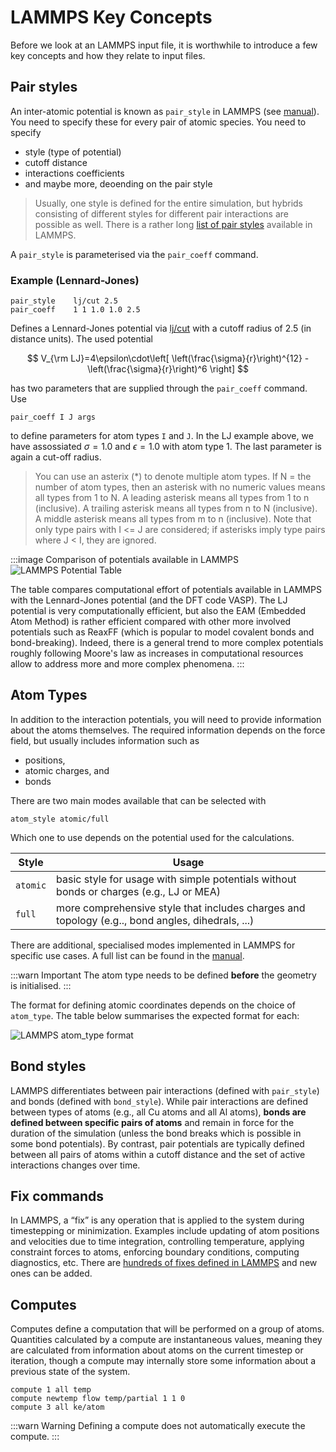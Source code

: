 # LAMMPS Key Concepts

Before we look at an LAMMPS input file, it is worthwhile to introduce a few key concepts and how they relate to input files.

## Pair styles

An inter-atomic potential is known as `pair_style` in LAMMPS (see [manual](https://lammps.sandia.gov/doc/atom_style.html)). You need to specify these for every pair of atomic species. You need to specify

- style (type of potential)
- cutoff distance
- interactions coefficients
- and maybe more, deoending on the pair style

> Usually, one style is defined for the entire simulation, but hybrids consisting of different styles for different pair interactions are possible as well. There is a rather long [list of pair styles](https://lammps.sandia.gov/doc/Commands_pair.html) available in LAMMPS.

A `pair_style` is parameterised via the `pair_coeff` command.

### Example (Lennard-Jones)

```lammps
pair_style    lj/cut 2.5
pair_coeff    1 1 1.0 1.0 2.5
```

Defines a Lennard-Jones potential via [lj/cut](https://lammps.sandia.gov/doc/pair_lj.html) with a cutoff radius of 2.5 (in distance units). The used potential

$$
  V_{\rm LJ}=4\epsilon\cdot\left[
    \left(\frac{\sigma}{r}\right)^{12} -
    \left(\frac{\sigma}{r}\right)^6
    \right]
$$

has two parameters that are supplied through the `pair_coeff` command. Use

```lammps
pair_coeff I J args
```

to define parameters for atom types `I` and `J`. In the LJ example above, we have assossiated $\sigma=1.0$ and $\epsilon=1.0$ with atom type 1. The last parameter is again a cut-off radius.

> You can use an asterix (*) to denote multiple atom types. If N = the number of atom types, then an asterisk with no numeric values means all types from 1 to N. A leading asterisk means all types from 1 to n (inclusive). A trailing asterisk means all types from n to N (inclusive). A middle asterisk means all types from m to n (inclusive). Note that only type pairs with I <= J are considered; if asterisks imply type pairs where J < I, they are ignored.

:::image Comparison of potentials available in LAMMPS
![LAMMPS Potential Table](/images/lammps_potential_table.png)

The table compares computational effort of potentials available in LAMMPS with the Lennard-Jones potential (and the DFT code VASP). The LJ potential is very computationally efficient, but also the EAM (Embedded Atom Method) is rather efficient compared with other more involved potentials such as ReaxFF (which is popular to model covalent bonds and bond-breaking). Indeed, there is a general trend to more complex potentials roughly following Moore's law as increases in computational resources allow to address more and more complex phenomena.
:::

## Atom Types

In addition to the interaction potentials, you will need to provide information about the atoms themselves. The required information depends on the force field, but usually includes information such as

- positions,
- atomic charges, and
- bonds

There are two main modes available that can be selected with

```lammps
atom_style atomic/full
```

Which one to use depends on the potential used for the calculations.

| Style    | Usage                                                                                            |
| -------- | ------------------------------------------------------------------------------------------------ |
| `atomic` | basic style for usage with simple potentials without bonds or charges (e.g., LJ or MEA)          |
| `full`   | more comprehensive style that includes charges and topology (e.g.., bond angles, dihedrals, ...) |

There are additional, specialised modes implemented in LAMMPS for specific use cases. A full list can be found in the [manual](https://lammps.sandia.gov/doc/atom_style.html).

:::warn Important
The atom type needs to be defined **before** the geometry is initialised.
:::

The format for defining atomic coordinates depends on the choice of `atom_type`. The table below summarises the expected format for each:

![LAMMPS atom_type format](/images/LAMMPS_atom_types_format.png)

## Bond styles

LAMMPS differentiates between pair interactions (defined with `pair_style`) and bonds (defined with `bond_style`). While pair interactions are defined between types of atoms (e.g., all Cu atoms and all Al atoms), **bonds are defined between specific pairs of atoms** and remain in force for the duration of the simulation (unless the bond breaks which is possible in some bond potentials). By contrast, pair potentials are typically defined between all pairs of atoms within a cutoff distance and the set of active interactions changes over time.

## Fix commands

In LAMMPS, a “fix” is any operation that is applied to the system during timestepping or minimization. Examples include updating of atom positions and velocities due to time integration, controlling temperature, applying constraint forces to atoms, enforcing boundary conditions, computing diagnostics, etc. There are [hundreds of fixes defined in LAMMPS](https://lammps.sandia.gov/doc/fix.html) and new ones can be added.

## Computes

Computes define a computation that will be performed on a group of atoms. Quantities calculated by a compute are instantaneous values, meaning they are calculated from information about atoms on the current timestep or iteration, though a compute may internally store some information about a previous state of the system.

```lammps
compute 1 all temp
compute newtemp flow temp/partial 1 1 0
compute 3 all ke/atom
```

:::warn Warning
Defining a compute does not automatically execute the compute.
:::
